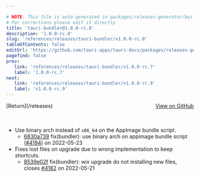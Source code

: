 ```yaml
---

# NOTE: This file is auto-generated in packages/releases-generator/build.ts
# For corrections please edit it directly
title: 'tauri-bundler@1.0.0-rc.8'
description: '1.0.0-rc.8'
slug: 'references/releases/tauri-bundler/v1.0.0-rc.8'
tableOfContents: false
editUrl: 'https://github.com/tauri-apps/tauri-docs/packages/releases-generator/build.ts'
pagefind: false
prev:
   link: 'references/releases/tauri-bundler/v1.0.0-rc.7'
   label: '1.0.0-rc.7'
next:
   link: 'references/releases/tauri-bundler/v1.0.0-rc.9'
   label: 'v1.0.0-rc.9'
---
```


<div style="margin-bottom:3rem; display: flex; justify-content: space-between; align-items: center"><span>[Return](/releases)</span><span><a href="https://github.com/tauri-apps/tauri/releases/tag/tauri-bundler-v1.0.0-rc.8">View on GitHub</a></span></div>

- Use binary arch instead of `x86_64` on the AppImage bundle script.
  - [6830a739](https://www.github.com/tauri-apps/tauri/commit/6830a739535e920f1857a1946fb69750a6d7b92f) fix(bundler): use binary arch on appimage bundle script ([#4194](https://www.github.com/tauri-apps/tauri/pull/4194)) on 2022-05-23
- Fixes lost files on upgrade due to wrong implementation to keep shortcuts.
  - [8539e02f](https://www.github.com/tauri-apps/tauri/commit/8539e02f7fd56cc47b25ed45c8403d66abe262ac) fix(bundler): wix upgrade do not installing new files, closes [#4182](https://www.github.com/tauri-apps/tauri/pull/4182) on 2022-05-21

